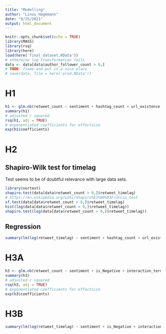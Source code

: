 ```yaml
---
title: "Modelling"
author: "Linus Hagemann"
date: "9/25/2021"
output: html_document
---
```


```r
knitr::opts_chunk$set(echo = TRUE)
library(MASS)
library(rsq)
library(here)
load(here('final_dataset.RData'))
# otherwise log transformation fails
data <- data[data$author_follower_count > 0,]
# TODO: fixme and put in a nice place
# save(data, file = here('prod.RData'))
```

# H1

```r
h1 <- glm.nb(retweet_count ~ sentiment + hashtag_count + url_existence + log(user_activity) + log(author_follower_count) + author_verified, data = data)
summary(h1)
# adjusted r squared
rsq(h1, adj = TRUE)
# exponentiated coefficients for effectsize
exp(h1$coefficients)
```

# H2

## Shapiro-Wilk test for timelag

Test seems to be of doubtful relevance with large data sets. 
```r
library(nortest)
shapiro.test(data[data$retweet_count > 0,]$retweet_timelag)
# https://en.wikipedia.org/wiki/Shapiro%E2%80%93Francia_test
sf.test(data[data$retweet_count > 0,]$retweet_timelag)
hist(log(data[data$retweet_count > 0,]$retweet_timelag))
shapiro.test(log(data[data$retweet_count > 0,]$retweet_timelag))
```



## Regression
```r
summary(lm(log(retweet_timelag) ~ sentiment + hashtag_count + url_existence + log(author_follower_count) + log(user_activity) + author_verified, data = data[data$retweet_count > 0,]))
```

# H3A

```r
h3 <- glm.nb(retweet_count ~ sentiment + is_Negative + interaction_term + hashtag_count + url_existence + log(user_activity) + log(author_follower_count) + author_verified, data = data)
summary(h3)
# adjusted r squared
rsq(h3, adj = TRUE)
# exponentiated coefficients for effectsize
exp(h3$coefficients)
```

# H3B

```r
summary(lm(log(retweet_timelag) ~ sentiment + is_Negative + interaction_term + hashtag_count + url_existence + log(author_follower_count) + log(user_activity) + author_verified, data = data[data$retweet_count > 0,]))
```

